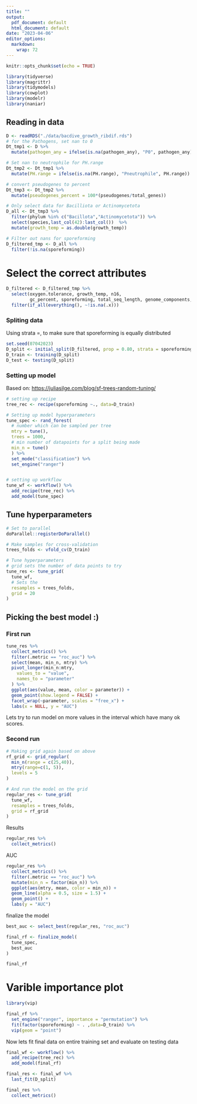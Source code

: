 ```yaml
---
title: ""
output:
  pdf_document: default
  html_document: default
date: "2023-04-06"
editor_options:
  markdown:
    wrap: 72
---
```


```r
knitr::opts_chunk$set(echo = TRUE)

library(tidyverse)
library(magrittr)
library(tidymodels)
library(cowplot)
library(modelr)
library(naniar)
```

## Reading in data

```r
D <- readRDS("./data/bacdive_growth_ribdif.rds")
# for the Pathogens, set nan to 0
Dt_tmp1 <- D %>% 
  mutate(pathogen_any = ifelse(is.na(pathogen_any), "P0", pathogen_any))

# Set nan to neutrophile for PH.range
Dt_tmp2 <- Dt_tmp1 %>% 
  mutate(PH.range = ifelse(is.na(PH.range), "Pneutrophile", PH.range))

# convert pseudogenes to percent
Dt_tmp3 <- Dt_tmp2 %>% 
  mutate(pseudogenes_percent = 100*(pseudogenes/total_genes))

# Only select data for Bacilliota or Actinomycetota
D_all <- Dt_tmp3 %>%  
  filter(phylum %in% c("Bacillota","Actinomycetota")) %>% 
  select(species,last_col(42):last_col())  %>% 
  mutate(growth_temp = as.double(growth_temp)) 

# Filter out nans for sporeforming
D_filtered_tmp <- D_all %>% 
  filter(!is.na(sporeforming))


```

# Select the correct attributes

```r
D_filtered <- D_filtered_tmp %>% 
  select(oxygen.tolerance, growth_temp, n16, 
         gc_percent, sporeforming, total_seq_length, genome_components, pseudogenes_percent, ar_count) %>% 
  filter(if_all(everything(), ~!is.na(.x))) 

```


### Spliting data

Using strata =, to make sure that sporeforming is equally distributed

```r
set.seed(07042023)
D_split <- initial_split(D_filtered, prop = 0.80, strata = sporeforming)
D_train <- training(D_split) 
D_test <- testing(D_split)
```

### Setting up model

Based on: <https://juliasilge.com/blog/sf-trees-random-tuning/> 

```r
# setting up recipe
tree_rec <- recipe(sporeforming ~., data=D_train)

# Setting up model hyperparameters
tune_spec <- rand_forest(
  # number which can be sampled per tree
  mtry = tune(),
  trees = 1000,
  # min number of datapoints for a split being made 
  min_n = tune()
  ) %>%
  set_mode("classification") %>%
  set_engine("ranger")


# setting up workflow
tune_wf <- workflow() %>% 
  add_recipe(tree_rec) %>% 
  add_model(tune_spec)

```

## Tune hyperparameters

```r
# Set to parallel
doParallel::registerDoParallel()

# Make samples for cross-validation
trees_folds <- vfold_cv(D_train)

# Tune hyperparameters
# grid sets the number of data points to try
tune_res <- tune_grid(
  tune_wf,
  # Sets the 
  resamples = trees_folds,
  grid = 20
)

```

## Picking the best model :)

### First run

```r
tune_res %>%
  collect_metrics() %>%
  filter(.metric == "roc_auc") %>%
  select(mean, min_n, mtry) %>%
  pivot_longer(min_n:mtry,
    values_to = "value",
    names_to = "parameter"
  ) %>%
  ggplot(aes(value, mean, color = parameter)) +
  geom_point(show.legend = FALSE) +
  facet_wrap(~parameter, scales = "free_x") +
  labs(x = NULL, y = "AUC")
```

Lets try to run model on more values in the interval which have many ok scores.

### Second run

```r
# Making grid again based on above
rf_grid <- grid_regular(
  min_n(range = c(25,40)),
  mtry(range=c(1, 5)),
  levels = 5
)

# And run the model on the grid
regular_res <- tune_grid(
  tune_wf,
  resamples = trees_folds,
  grid = rf_grid
)

```

Results

```r
regular_res %>% 
  collect_metrics()

```

AUC

```r
regular_res %>%
  collect_metrics() %>%
  filter(.metric == "roc_auc") %>%
  mutate(min_n = factor(min_n)) %>%
  ggplot(aes(mtry, mean, color = min_n)) +
  geom_line(alpha = 0.5, size = 1.5) +
  geom_point() +
  labs(y = "AUC")
```


finalize the model

```r
best_auc <- select_best(regular_res, "roc_auc")

final_rf <- finalize_model(
  tune_spec,
  best_auc
)

final_rf
```

# Varible importance plot
```r
library(vip)

final_rf %>%
  set_engine("ranger", importance = "permutation") %>%
  fit(factor(sporeforming) ~ . ,data=D_train) %>%
  vip(geom = "point")
```

Now lets fit final data on entire training set and evaluate on testing
data

```r
final_wf <- workflow() %>%
  add_recipe(tree_rec) %>%
  add_model(final_rf)

final_res <- final_wf %>%
  last_fit(D_split)

final_res %>%
  collect_metrics()

```









